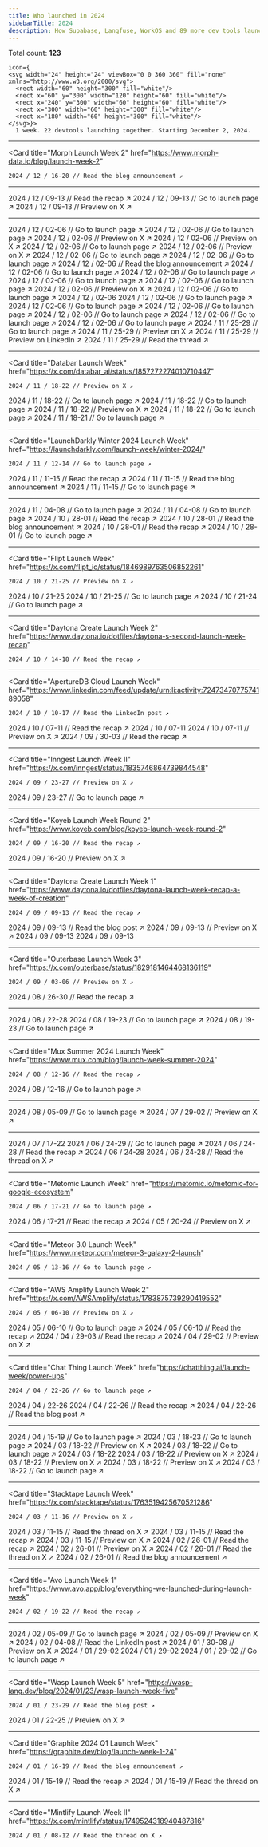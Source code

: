 ```yaml
---
title: Who launched in 2024
sidebarTitle: 2024
description: How Supabase, Langfuse, WorkOS and 89 more dev tools launched
---
```


<Info>Total count: **123**</Info>

<Update label="/ 12" description="Count: 26">
  <Card
    title="MEGA LAUNCH WEEK"
    href="2024/mega"

    icon={
    <svg width="24" height="24" viewBox="0 0 360 360" fill="none" xmlns="http://www.w3.org/2000/svg">
      <rect width="60" height="300" fill="white"/>
      <rect x="60" y="300" width="120" height="60" fill="white"/>
      <rect x="240" y="300" width="60" height="60" fill="white"/>
      <rect x="300" width="60" height="300" fill="white"/>
      <rect x="180" width="60" height="300" fill="white"/>
    </svg>}>
      1 week. 22 devtools launching together. Starting December 2, 2024.
  </Card>

  ---

  <Card
    title="Morph Launch Week 2"
    href="https://www.morph-data.io/blog/launch-week-2"
  >
    2024 / 12 / 16-20 // Read the blog announcement ↗︎
  </Card>

  ---

  <Card title="Encore Launch Week 2" href="https://encore.dev/launchweek">
    2024 / 12 / 09-13 // Read the recap ↗︎
  </Card>
  <Card title="Diagrid 2024 Q4 Launch Week" href="https://pages.diagrid.io/launch-week-q42024">
    2024 / 12 / 09-13 // Go to launch page ↗︎
  </Card>
  <Card title="Warp Launch Week II" href="https://x.com/warpdotdev/status/1859688781882028341">
    2024 / 12 / 09-13 // Preview on X ↗︎
  </Card>

  ---

  <Card title="Supabase Launch Week 13" href="https://supabase.com/launch-week">
    2024 / 12 / 02-06 // Go to launch page ↗︎
  </Card>
  <Card
    title="AirPinpoint Launch Week"
    href="https://airpinpoint.com/launch-week"
  >
    2024 / 12 / 02-06 // Go to launch page ↗︎
  </Card>
  <Card
    title="beam.cloud Launch Week"
    href="https://x.com/beam_cloud/status/1862543368217141381"
  >
    2024 / 12 / 02-06 // Preview on X ↗︎
  </Card>
    <Card
    title="Coval Launch Week"
    href="https://x.com/covaldev/status/1861924242410889616"
  >
    2024 / 12 / 02-06 // Preview on X ↗︎
  </Card>
  <Card title="Ellipsis Launch Week" href="https://ellipsis.dev/launch-week">
    2024 / 12 / 02-06 // Go to launch page ↗︎
  </Card>
    <Card
    title="Fiberplane Launch Week"
    href="https://x.com/fiberplane/status/1862572439164866684"
  >
    2024 / 12 / 02-06 // Preview on X ↗︎
  </Card>
  <Card
    title="Jamsocket Launch Week"
    href="https://jamsocket.com/launch-week/0"
  >
    2024 / 12 / 02-06 // Go to launch page ↗︎
  </Card>
  <Card
    title="KeyHippo Launch Week"
    href="https://keyhippo.com/launch-week/0"
  >
    2024 / 12 / 02-06 // Go to launch page ↗︎
  </Card>
  <Card title="Laminar Launch Week" href="https://www.lmnr.ai/blog/2024-12-01-launch-week-1">
    2024 / 12 / 02-06 // Read the blog announcement ↗︎
  </Card>
  <Card
    title="Magic Patterns Launch Week"
    href="https://magicpatterns.com/launch-week"
  >
    2024 / 12 / 02-06 // Go to launch page ↗︎
  </Card>
  <Card
    title="OpenInt Launch Week"
    href="https://openint.dev/launch-week"
  >
    2024 / 12 / 02-06 // Go to launch page ↗︎
  </Card>
  <Card
    title="Outerbase Launch Week 4"
    href="https://outerbase.com/launch-week"
  >
    2024 / 12 / 02-06 // Go to launch page ↗︎
  </Card>
  <Card
    title="Pinecone Launch Week"
    href="https://www.pinecone.io/launch-week/"
  >
    2024 / 12 / 02-06 // Go to launch page ↗︎
  </Card>
  <Card
    title="Propel Launch Week"
    href="https://x.com/PropelDataCloud/status/1860043552694452673"
  >
    2024 / 12 / 02-06 // Preview on X ↗︎
  </Card>
  <Card
    title="PropelAuth Launch Week"
    href="https://www.propelauth.com/launch-week-0"
  >
    2024 / 12 / 02-06 // Go to launch page ↗︎
  </Card>
  <Card title="Quivr Launch Week">2024 / 12 / 02-06</Card>
  <Card title="Replexica Launch Week" href="https://replexica.com/launch-week/0">
    2024 / 12 / 02-06 // Go to launch page ↗︎
  </Card>
  <Card
    title="Speakeasy Launch Week"
    href="https://speakeasy.com/launch-week"
  >
    2024 / 12 / 02-06 // Go to launch page ↗︎
  </Card>
  <Card title="Stack Auth Launch Week" href="https://stack-auth.com/launch">
    2024 / 12 / 02-06 // Go to launch page ↗︎
  </Card>
  <Card title="Synth Launch Week" href="https://www.usesynth.ai/launch-week">
    2024 / 12 / 02-06 // Go to launch page ↗︎
  </Card>
  <Card title="Tempo Labs Launch Week" href="https://tempolabs.ai/launch-week">
    2024 / 12 / 02-06 // Go to launch page ↗︎
  </Card>
  <Card
    title="Trigger.dev launchweek[0]"
    href="https://trigger.dev/launchweek/0"
  >
    2024 / 12 / 02-06 // Go to launch page ↗︎
  </Card>
</Update>

<Update label="/ 11" description="Count: 16">
  <Card title="Daytona Create Launch Week 3" href="https://create.daytona.io/">
    2024 / 11 / 25-29 // Go to launch page ↗︎
  </Card>
  <Card
    title="CodSpeed Launch Week"
    href="https://x.com/codspeedhq/status/1859950058311213274"
  >
    2024 / 11 / 25-29 // Preview on X ↗︎
  </Card>
  <Card
    title="Cyclops Launch Week"
    href="https://www.linkedin.com/feed/update/urn:li:activity:7264643801439236096/"
  >
    2024 / 11 / 25-29 // Preview on LinkedIn ↗︎
  </Card>
  <Card
    title="MeiliSearch Launch Week"
    href="https://x.com/meilisearch/status/1860956618357195225"
  >
    2024 / 11 / 25-29 // Read the thread ↗︎
  </Card>

  ---

  <Card
    title="Databar Launch Week"
    href="https://x.com/databar_ai/status/1857272274010710447"
  >
    2024 / 11 / 18-22 // Preview on X ↗︎
  </Card>
  <Card title="Expo Launch Week" href="https://expo.dev/launch-party">
    2024 / 11 / 18-22 // Go to launch page ↗︎
  </Card>
  <Card title="Langfuse Launch Week 2" href="https://langfuse.com/launch">
    2024 / 11 / 18-22 // Go to launch page ↗︎
  </Card>
  <Card
    title="Polymet Launch Week"
    href="https://x.com/polymetai/status/1858556578183426336"
  >
    2024 / 11 / 18-22 // Preview on X ↗︎
  </Card>
  <Card title="WorkOS Launch Week 2" href="https://workos.com/launch-week">
    2024 / 11 / 18-22 // Go to launch page ↗︎
  </Card>
  <Card
    title="Sentry Launch Week 3"
    href="https://sentry.io/events/launch-week"
  >
    2024 / 11 / 18-21 // Go to launch page ↗︎
  </Card>

  ---

  <Card
    title="LaunchDarkly Winter 2024 Launch Week"
    href="https://launchdarkly.com/launch-week/winter-2024/"
  >
    2024 / 11 / 12-14 // Go to launch page ↗︎
  </Card>
  <Card
    title="AgentQL 2024 Launch Week"
    href="https://www.agentql.com/blog/2024-launch-week-recap"
  >
    2024 / 11 / 11-15 // Read the recap ↗︎
  </Card>
  <Card
    title="Nullstone GitOps Launch Week"
    href="https://www.nullstone.io/blog-posts/gitops-launch-week-announcement"
  >
    2024 / 11 / 11-15 // Read the blog announcement ↗︎
  </Card>
  <Card title="Plane Verse" href="https://plane.so/launch-week">
    2024 / 11 / 11-15 // Go to launch page ↗︎
  </Card>

  ---

  <Card title="Budibase 3.0 Launch Week" href="https://budibase.com/lp/3/">
    2024 / 11 / 04-08 // Go to launch page ↗︎
  </Card>
  <Card title="Dash0 Launch Week" href="https://www.dash0.com/launch-week">
    2024 / 11 / 04-08 // Go to launch page ↗︎
  </Card>
</Update>

<Update label="/ 10" description="Count: 13">
  <Card
    title="Firecrawl Launch Week II"
    href="https://www.firecrawl.dev/blog/launch-week-ii-recap"
  >
    2024 / 10 / 28-01 // Read the recap ↗︎
  </Card>
  <Card
    title="Morph Launch Week 1"
    href="https://www.morph-data.io/blog/2024/launch-week-announcement"
  >
    2024 / 10 / 28-01 // Read the blog announcement ↗︎
  </Card>
  <Card
    title="Mux Fall 2024 Launch Week"
    href="https://www.mux.com/blog/launch-week-fall-2024"
  >
    2024 / 10 / 28-01 // Read the recap ↗︎
  </Card>
  <Card title="Permit Launch Week" href="https://launchweek.permit.io">
    2024 / 10 / 28-01 // Go to launch page ↗︎
  </Card>

  ---

  <Card
    title="Flipt Launch Week"
    href="https://x.com/flipt_io/status/1846989763506852261"
  >
    2024 / 10 / 21-25 // Preview on X ↗︎
  </Card>
  <Card title="Highlight.io Launch Week 7">2024 / 10 / 21-25</Card>
  <Card title="Turso Launch Week 3" href="https://turso.tech/launch-week">
    2024 / 10 / 21-25 // Go to launch page ↗︎
  </Card>
  <Card
    title="Flatfile 2024 Fall Release"
    href="https://flatfile.com/fall-release/"
  >
    2024 / 10 / 21-24 // Go to launch page ↗︎
  </Card>

  ---

  <Card
    title="Daytona Create Launch Week 2"
    href="https://www.daytona.io/dotfiles/daytona-s-second-launch-week-recap"
  >
    2024 / 10 / 14-18 // Read the recap ↗︎
  </Card>

  ---

  <Card
    title="ApertureDB Cloud Launch Week"
    href="https://www.linkedin.com/feed/update/urn:li:activity:7247347077574189058"
  >
    2024 / 10 / 10-17 // Read the LinkedIn post ↗︎
  </Card>
  <Card
    title="Memfault 2024 Q3 Launch Week"
    href="https://memfault.com/launch-week-archive/october-2024/"
  >
    2024 / 10 / 07-11 // Read the recap ↗︎
  </Card>
  <Card title="Theneo Launch Week">2024 / 10 / 07-11</Card>
  <Card
    title="Wasp Launch Week 7"
    href="https://x.com/WaspLang/status/1842220208775426401"
  >
    2024 / 10 / 07-11 // Preview on X ↗︎
  </Card>
</Update>

<Update label="/ 09" description="Count: 11">
  <Card
    title="Avo Launch Week 2"
    href="https://www.avo.app/blog/what-we-shipped-this-week-for-data-quality-at-scale"
  >
    2024 / 09 / 30-03 // Read the recap ↗︎
  </Card>

  ---

  <Card
    title="Inngest Launch Week II"
    href="https://x.com/inngest/status/1835746864739844548"
  >
    2024 / 09 / 23-27 // Preview on X ↗︎
  </Card>
  <Card title="Strapi 5 Launch Week" href="https://strapi.io/launch-week">
    2024 / 09 / 23-27 // Go to launch page ↗︎
  </Card>

  ---

  <Card
    title="Koyeb Launch Week Round 2"
    href="https://www.koyeb.com/blog/koyeb-launch-week-round-2"
  >
    2024 / 09 / 16-20 // Read the recap ↗︎
  </Card>
  <Card
    title="SigNoz Launch Week 2.0"
    href="https://x.com/SignozHQ/status/1833100107136303393"
  >
    2024 / 09 / 16-20 // Preview on X ↗︎
  </Card>

  ---

  <Card
    title="Daytona Create Launch Week 1"
    href="https://www.daytona.io/dotfiles/daytona-launch-week-recap-a-week-of-creation"
  >
    2024 / 09 / 09-13 // Read the recap ↗︎
  </Card>
  <Card
    title="Glasskube Launch Week"
    href="https://glasskube.dev/blog/launch-week-number-2/"
  >
    2024 / 09 / 09-13 // Read the blog post ↗︎
  </Card>
  <Card
    title="Impler Import Launch Week"
    href="https://x.com/implerio/status/1831314351703106041"
  >
    2024 / 09 / 09-13 // Preview on X ↗︎
  </Card>
  <Card title="Trieve Launch Week">
    2024 / 09 / 09-13
  </Card>
  <Card title="Zephyr Cloud Launch Week">
    2024 / 09 / 09-13
  </Card>

  ---

  <Card
    title="Outerbase Launch Week 3"
    href="https://x.com/outerbase/status/1829181464468136119"
  >
    2024 / 09 / 03-06 // Preview on X ↗︎
  </Card>
</Update>

<Update label="/ 08" description="Count: 7">
  <Card
    title="Firecrawl Launch Week I"
    href="https://www.firecrawl.dev/blog/firecrawl-launch-week-1-recap"
  >
    2024 / 08 / 26-30 // Read the recap ↗︎
  </Card>

  ---

  <Card title="WarpBuild Launch Week">
    2024 / 08 / 22-28
  </Card>
  <Card title="Appwrite init_ II" href="https://appwrite.io/init">
    2024 / 08 / 19-23 // Go to launch page ↗︎
  </Card>
  <Card title="Resend Launch Week 3" href="https://resend.com/forward">
    2024 / 08 / 19-23 // Go to launch page ↗︎
  </Card>

  ---

  <Card
    title="Mux Summer 2024 Launch Week"
    href="https://www.mux.com/blog/launch-week-summer-2024"
  >
    2024 / 08 / 12-16 // Read the recap ↗︎
  </Card>
  <Card title="Supabase Launch Week 12" href="https://supabase.com/launch-week/12">
    2024 / 08 / 12-16 // Go to launch page ↗︎
  </Card>

  ---

  <Card title="Inkeep Launch Week" href="https://inkeep.com/launch-week">
    2024 / 08 / 05-09 // Go to launch page ↗︎
  </Card>
</Update>

<Update label="/ 07" description="Count: 2">
  <Card
    title="Highlight.io Launch Week 6"
    href="https://x.com/highlightio/status/1817671900249604488"
  >
    2024 / 07 / 29-02 // Preview on X ↗︎
  </Card>

  ---

  <Card title="Wasp Launch Week 6">
    2024 / 07 / 17-22
  </Card>
</Update>

<Update label="/ 06" description="Count: 6">
  <Card title="Unkey Launch Week" href="https://www.unkey.com/accelerate">
    2024 / 06 / 24-29 // Go to launch page ↗︎
  </Card>
  <Card
    title="Memfault 2024 Q2 Launch Week"
    href="https://memfault.com/launch-week-archive/june-2024/"
  >
    2024 / 06 / 24-28 // Read the recap ↗︎
  </Card>
  <Card title="AICamp Launch Week">2024 / 06 / 24-28</Card>
  <Card
    title="Mintlify Launch Week III"
    href="https://x.com/mintlify/status/1810826290502717480"
  >
    2024 / 06 / 24-28 // Read the thread on X ↗︎
  </Card>

  ---

  <Card
    title="Metomic Launch Week"
    href="https://metomic.io/metomic-for-google-ecosystem"
  >
    2024 / 06 / 17-21 // Go to launch page ↗︎
  </Card>
  <Card
    title="Koyeb Launch Week Round 1"
    href="https://www.koyeb.com/blog/koyeb-launch-week"
  >
    2024 / 06 / 17-21 // Read the recap ↗︎
  </Card>
</Update>

<Update label="/ 05" description="Count: 5">
  <Card
    title="OpenSauced Launch Week"
    href="https://twitter.com/saucedopen/status/1790117385199919469"
  >
    2024 / 05 / 20-24 // Preview on X ↗︎
  </Card>

  ---

  <Card
    title="Meteor 3.0 Launch Week"
    href="https://www.meteor.com/meteor-3-galaxy-2-launch"
  >
    2024 / 05 / 13-16 // Go to launch page ↗︎
  </Card>

  ---

  <Card
    title="AWS Amplify Launch Week 2"
    href="https://x.com/AWSAmplify/status/1783875739290419552"
  >
    2024 / 05 / 06-10 // Preview on X ↗︎
  </Card>
  <Card title="Encore Launch Week" href="https://encore.dev/launchweek">
    2024 / 05 / 06-10 // Go to launch page ↗︎
  </Card>
  <Card
    title="Graphite 2024 Q2 Launch Week"
    href="https://graphite.dev/blog/launch-week-wrap-up-may-2024"
  >
    2024 / 05 / 06-10 // Read the recap ↗︎
  </Card>
</Update>

<Update label="/ 04" description="Count: 7">
  <Card
    title="Highlight.io Launch Week 5"
    href="https://www.highlight.io/blog/tag/launch-week-5"
  >
    2024 / 04 / 29-03 // Read the recap ↗︎
  </Card>
  <Card
    title="Outerbase Launch Week 2"
    href="https://x.com/outerbase/status/1783557756093370373"
  >
    2024 / 04 / 29-02 // Preview on X ↗︎
  </Card>

  ---

  <Card
    title="Chat Thing Launch Week"
    href="https://chatthing.ai/launch-week/power-ups"
  >
    2024 / 04 / 22-26 // Go to launch page ↗︎
  </Card>
  <Card title="EdgeDB Launch Week">2024 / 04 / 22-26</Card>
  <Card
    title="Mux Spring 2024 Launch Week"
    href="https://www.mux.com/blog/mux-launch-week-spring-2024"
  >
    2024 / 04 / 22-26 // Read the recap ↗︎
  </Card>
  <Card
    title="Langfuse Launch Week 1"
    href="https://langfuse.com/blog/launch-week-1"
  >
    2024 / 04 / 22-26 // Read the blog post ↗︎
  </Card>

  ---

  <Card title="Supabase GA Week" href="https://supabase.com/ga-week">
    2024 / 04 / 15-19 // Go to launch page ↗︎
  </Card>
</Update>

<Update label="/ 03" description="Count: 12">
  <Card title="WorkOS Launch Week 1" href="https://workos.com/launch-week-spring-2024/">2024 / 03 / 18-23 // Go to launch page ↗︎</Card>
  <Card
    title="Formbricks Launch Week"
    href="https://x.com/formbricks/status/1769665214851481802"
  >
    2024 / 03 / 18-22 // Preview on X ↗︎
  </Card>
  <Card title="Karrio Launch Week" href="https://www.karrio.io/launch-week-x">
    2024 / 03 / 18-22 // Go to launch page ↗︎
  </Card>
  <Card title="Loops Launch Week 2">2024 / 03 / 18-22</Card>
  <Card
    title="Sentry Launch Week 2"
    href="https://x.com/getsentry/status/1768785603385340295"
  >
    2024 / 03 / 18-22 // Preview on X ↗︎
  </Card>
  <Card
    title="Sequence Launch Week"
    href="https://x.com/SequenceHQ_/status/1769422852405477782"
  >
    2024 / 03 / 18-22 // Preview on X ↗︎
  </Card>
  <Card
    title="Turso Launch Week 2"
    href="https://x.com/tursodatabase/status/1759663676204687761"
  >
    2024 / 03 / 18-22 // Preview on X ↗︎
  </Card>
  <Card
    title="Xata Launch Week 2"
    href="https://xata.io/launch-week-unleash-the-elephant"
  >
    2024 / 03 / 18-22 // Go to launch page ↗︎
  </Card>

  ---

  <Card
    title="Stacktape Launch Week"
    href="https://x.com/stacktape/status/1763519425670521286"
  >
    2024 / 03 / 11-16 // Preview on X ↗︎
  </Card>
  <Card
    title="Astro 4.5 Launch Week"
    href="https://x.com/astrodotbuild/status/1767294849848582202"
  >
    2024 / 03 / 11-15 // Read the thread on X ↗︎
  </Card>
  <Card
    title="Memfault 2024 Q1 Launch Week"
    href="https://memfault.com/launch-week-archive/march-2024/"
  >
    2024 / 03 / 11-15 // Read the recap ↗︎
  </Card>
  <Card
    title="Prisma Launch Week"
    href="https://x.com/prisma/status/1765801500368945223"
  >
    2024 / 03 / 11-15 // Preview on X ↗︎
  </Card>
</Update>

<Update label="/ 02" description="Count: 8">
  <Card
    title="Appwrite init_ I"
    href="https://appwrite.io/blog/post/a-recap-of-init"
  >
    2024 / 02 / 26-01 // Read the recap ↗︎
  </Card>
  <Card
    title="Defer Build Week"
    href="https://x.com/defer_run/status/1762129171226951988"
  >
    2024 / 02 / 26-01 // Preview on X ↗︎
  </Card>
  <Card
    title="Documenso Launch Week 2"
    href="https://x.com/documenso/status/1763649799323332932"
  >
    2024 / 02 / 26-01 // Read the thread on X ↗︎
  </Card>
  <Card
    title="SigNoz Launch Week 1.0"
    href="https://signoz.io/newsroom/launch-week-1/"
  >
    2024 / 02 / 26-01 // Read the blog announcement ↗︎
  </Card>

  ---

  <Card
    title="Avo Launch Week 1"
    href="https://www.avo.app/blog/everything-we-launched-during-launch-week"
  >
    2024 / 02 / 19-22 // Read the recap ↗︎
  </Card>

  ---

  <Card title="Launch Nx" href="https://nx.dev/launch-nx">
    2024 / 02 / 05-09 // Go to launch page ↗︎
  </Card>
  <Card
    title="OpenMeter Launch Week"
    href="https://x.com/openmeterio/status/1750294602974904527"
  >
    2024 / 02 / 05-09 // Preview on X ↗︎
  </Card>
  <Card
    title="MilkStraw AI Launch Week"
    href="https://www.linkedin.com/posts/milkstraw-ai_announcing-milkstraw-ai-slash-a-special-activity-7158864553928245248-B8bX"
  >
    2024 / 02 / 04-08 // Read the LinkedIn post ↗︎
  </Card>
</Update>

<Update label="/ 01" description="Count: 10">
  <Card
    title="Zilliz Cloud Launch Week"
    href="https://twitter.com/zilliz_universe/status/1750552090458693958"
  >
    2024 / 01 / 30-08 // Preview on X ↗︎
  </Card>
  <Card title="Bricks Alpha Launch Week">2024 / 01 / 29-02</Card>
  <Card title="Loops Launch Week 1">2024 / 01 / 29-02</Card>
  <Card
    title="Highlight.io Launch Week 4"
    href="https://www.highlight.io/launch/week-4"
  >
    2024 / 01 / 29-02 // Go to launch page ↗︎
  </Card>

  ---

  <Card
    title="Wasp Launch Week 5"
    href="https://wasp-lang.dev/blog/2024/01/23/wasp-launch-week-five"
  >
    2024 / 01 / 23-29 // Read the blog post ↗︎
  </Card>
  <Card
    title="Inngest Launch Week I"
    href="https://twitter.com/inngest/status/1746942045820719172"
  >
    2024 / 01 / 22-25 // Preview on X ↗︎
  </Card>

  ---

  <Card
    title="Graphite 2024 Q1 Launch Week"
    href="https://graphite.dev/blog/launch-week-1-24"
  >
    2024 / 01 / 16-19 // Read the blog announcement ↗︎
  </Card>
  <Card
    title="Resend Launch Week 2"
    href="https://resend.com/blog/resend-forward-wrap-up"
  >
    2024 / 01 / 15-19 // Read the recap ↗︎
  </Card>
  <Card
    title="Revert Launch Week"
    href="https://x.com/revertdotdev/status/1749593933876019358"
  >
    2024 / 01 / 15-19 // Read the thread on X ↗︎
  </Card>

  ---

  <Card
    title="Mintlify Launch Week II"
    href="https://x.com/mintlify/status/1749524318940487816"
  >
    2024 / 01 / 08-12 // Read the thread on X ↗︎
  </Card>

</Update>
